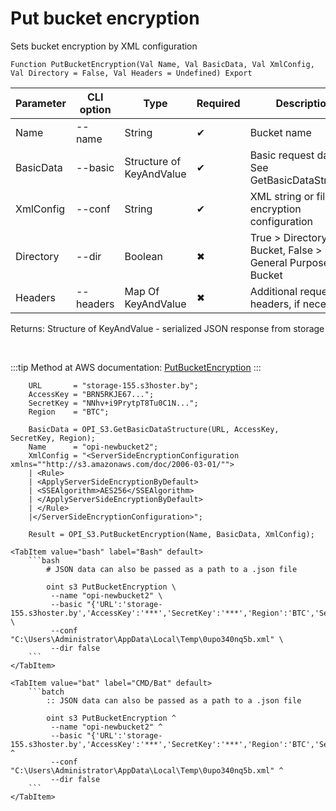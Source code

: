 ﻿---
sidebar_position: 4
---


# Put bucket encryption
 Sets bucket encryption by XML configuration



`Function PutBucketEncryption(Val Name, Val BasicData, Val XmlConfig, Val Directory = False, Val Headers = Undefined) Export`

  | Parameter | CLI option | Type | Required | Description |
  |-|-|-|-|-|
  | Name | --name | String | &#x2714; | Bucket name |
  | BasicData | --basic | Structure of KeyAndValue | &#x2714; | Basic request data. See GetBasicDataStructure |
  | XmlConfig | --conf | String | &#x2714; | XML string or file of encryption configuration |
  | Directory | --dir | Boolean | &#x2716; | True > Directory Bucket, False > General Purpose Bucket |
  | Headers | --headers | Map Of KeyAndValue | &#x2716; | Additional request headers, if necessary |

  
  Returns:  Structure of KeyAndValue - serialized JSON response from storage

<br/>

:::tip
Method at AWS documentation: [PutBucketEncryption](https://docs.aws.amazon.com/AmazonS3/latest/API/API_PutBucketEncryption.html)
:::
<br/>



```bsl title="1C:Enterprise/OneScript code example"
    URL       = "storage-155.s3hoster.by";
    AccessKey = "BRN5RKJE67...";
    SecretKey = "NNhv+i9PrytpT8Tu0C1N...";
    Region    = "BTC";

    BasicData = OPI_S3.GetBasicDataStructure(URL, AccessKey, SecretKey, Region);
    Name      = "opi-newbucket2";
    XmlConfig = "<ServerSideEncryptionConfiguration xmlns=""http://s3.amazonaws.com/doc/2006-03-01/"">
    | <Rule>
    | <ApplyServerSideEncryptionByDefault>
    | <SSEAlgorithm>AES256</SSEAlgorithm>
    | </ApplyServerSideEncryptionByDefault>
    | </Rule>
    |</ServerSideEncryptionConfiguration>";

    Result = OPI_S3.PutBucketEncryption(Name, BasicData, XmlConfig);
```
 

 <Tabs>
  
    <TabItem value="bash" label="Bash" default>
        ```bash
            # JSON data can also be passed as a path to a .json file
            
            oint s3 PutBucketEncryption \
             --name "opi-newbucket2" \
             --basic "{'URL':'storage-155.s3hoster.by','AccessKey':'***','SecretKey':'***','Region':'BTC','Service':'s3'}" \
             --conf "C:\Users\Administrator\AppData\Local\Temp\0upo340nq5b.xml" \
             --dir false
        ```
    </TabItem>
  
    <TabItem value="bat" label="CMD/Bat" default>
        ```batch
            :: JSON data can also be passed as a path to a .json file
            
            oint s3 PutBucketEncryption ^
             --name "opi-newbucket2" ^
             --basic "{'URL':'storage-155.s3hoster.by','AccessKey':'***','SecretKey':'***','Region':'BTC','Service':'s3'}" ^
             --conf "C:\Users\Administrator\AppData\Local\Temp\0upo340nq5b.xml" ^
             --dir false
        ```
    </TabItem>
</Tabs>



